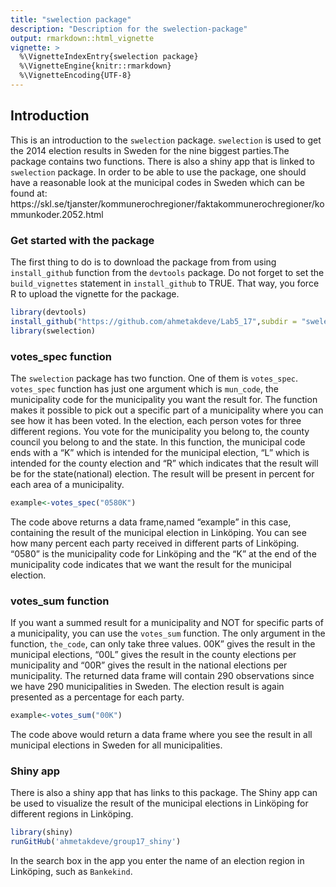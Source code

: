 ```yaml
---
title: "swelection package"
description: "Description for the swelection-package"
output: rmarkdown::html_vignette
vignette: >
  %\VignetteIndexEntry{swelection package}
  %\VignetteEngine{knitr::rmarkdown}
  %\VignetteEncoding{UTF-8}
---
```


## Introduction

This is an introduction to the `swelection` package. `swelection` is used to get the 2014 election results in Sweden for the nine biggest parties.The package contains two functions. There is also a shiny app that is linked to `swelection` package. 
In order to be able to use the package, one should have a reasonable look at the municipal codes in Sweden which can be found at: https://skl.se/tjanster/kommunerochregioner/faktakommunerochregioner/kommunkoder.2052.html

### Get started with the package
The first thing to do is to download the package from from using `install_github` function from the `devtools` package.
Do not forget to set the `build_vignettes` statement in `install_github` to TRUE. That way, you force R to upload the
vignette for the package.

```r
library(devtools)
install_github("https://github.com/ahmetakdeve/Lab5_17",subdir = "swelection",build_vignettes = TRUE)
library(swelection)
```

### votes_spec function
The `swelection` package has two function. One of them is `votes_spec`. `votes_spec` function has just one argument which
is `mun_code`, the municipality code for the municipality you want the result for. The function makes it possible to
pick out a specific part of a municipality where you can see how it has been voted. In the election, each person votes 
for three different regions. You vote for the municipality you belong to, the county council you belong to and the state.
In this function, the municipal code ends with a "K" which is intended for the municipal election, "L" which is intended
for the county election and "R" which indicates that the result will be for the state(national) election. The result will be present in percent for each area of a municipality.

```r
example<-votes_spec("0580K")
```

The code above returns a data frame,named "example" in this case, containing the result of the municipal election in Linköping. You can see how many 
percent each party received in different parts of Linköping. "0580" is the municipality code for Linköping and the "K"
at the end of the municipality code indicates that we want the result for the municipal election.

### votes_sum function

If you want a summed result for a municipality and NOT for specific parts of a municipality, you can use 
the `votes_sum` function. The only argument in the function, `the_code`, can only take three values. 
00K" gives the result in the municipal elections, "00L" gives the result in the county elections per municipality and "00R" gives the result in the national elections per municipality. The returned data frame will contain 290 observations since we have 290 municipalities in Sweden. The election result is again presented as a percentage for each party.

```r
example<-votes_sum("00K")
```

The code above would return a data frame where you see the result in all municipal elections in Sweden for all municipalities.

### Shiny app

There is also a shiny app that has links to this package. The Shiny app can be used to visualize the result of the municipal elections in Linköping for different regions in Linköping.

```r
library(shiny)
runGitHub('ahmetakdeve/group17_shiny')
```

In the search box in the app you enter the name of an election region in Linköping, such as `Bankekind`.